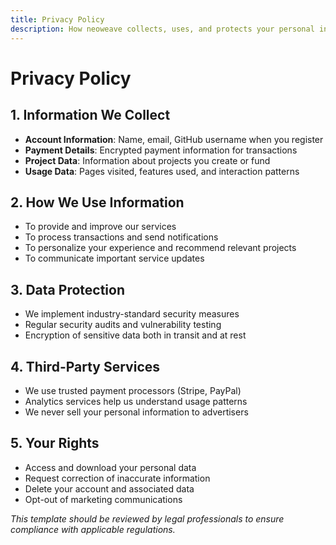 ```yaml
---
title: Privacy Policy
description: How neoweave collects, uses, and protects your personal information
---
```


# Privacy Policy

## 1. Information We Collect
- **Account Information**: Name, email, GitHub username when you register
- **Payment Details**: Encrypted payment information for transactions
- **Project Data**: Information about projects you create or fund
- **Usage Data**: Pages visited, features used, and interaction patterns

## 2. How We Use Information
- To provide and improve our services
- To process transactions and send notifications
- To personalize your experience and recommend relevant projects
- To communicate important service updates

## 3. Data Protection
- We implement industry-standard security measures
- Regular security audits and vulnerability testing
- Encryption of sensitive data both in transit and at rest

## 4. Third-Party Services
- We use trusted payment processors (Stripe, PayPal)
- Analytics services help us understand usage patterns
- We never sell your personal information to advertisers

## 5. Your Rights
- Access and download your personal data
- Request correction of inaccurate information
- Delete your account and associated data
- Opt-out of marketing communications

*This template should be reviewed by legal professionals to ensure compliance with applicable regulations.*